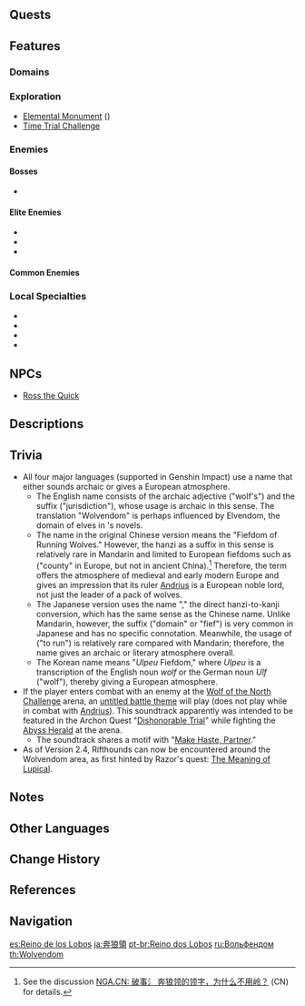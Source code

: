 {{Location Infobox
|image        = Wolvendom.png
|type         = Subarea
|region       = Mondstadt
|area         = Windwail Highland
}}
{{Location Intro|description=<p>It is home to [[Andrius]], Wolf of the North of the [[Four Winds]], and his wolf pack.</p>}}

==Quests==
{{Quests by Category List|heo=1}}

==Features==
===Domains===
{{Domains by Category Gallery}}

===Exploration===
* [[Elemental Monument]] ({{Pyro}})
* [[Time Trial Challenge]]

===Enemies===
====Bosses====
*{{Enemy|Wolf of the North Challenge|text=Lupus Boreas, Dominator of Wolves}}

====Elite Enemies====
* {{Enemy|Cryo Abyss Mage}}
* {{Enemy|Blazing Axe Mitachurl}}
* {{Enemy|Wooden Shieldwall Mitachurl}}

====Common Enemies====
{{Column|2|
* {{Enemy|Hilichurl}}
* {{Enemy|Hilichurl Fighter}}
* {{Enemy|Wooden Shield Hilichurl Guard}}
* {{Enemy|Hilichurl Shooter}}
* {{Enemy|Hilichurl Berserker}}
* {{Enemy|Pyro Hilichurl Shooter}}
* {{Enemy|Cryo Hilichurl Shooter}}
* {{Enemy|Anemo Samachurl}}
* {{Enemy|Hydro Samachurl}}
* {{Enemy|Rockfond Rifthound Whelp}}
* {{Enemy|Anemo Slime}}
* {{Enemy|Hydro Slime}}
* {{Enemy|Cryo Whopperflower}}
}}

===Local Specialties===
* {{Item|Calla Lily}}
* {{Item|Dandelion Seed}}
* {{Item|Small Lamp Grass}}
* {{Item|Wolfhook}}

==NPCs==
* [[Ross the Quick]]

==Descriptions==
{{Description|A deep, dark woodland, where the silence sends chills down the spine.<br />A wolf pack dwells in the shadows &mdash; one so dangerous that even the most fearless of hunters do not venture there lightly.<br />The howling of the wolves at night can be heard from a long distance.|[[Expedition]] description}}

==Trivia==
* All four major languages (supported in Genshin Impact) use a name that either sounds archaic or gives a European atmosphere.
** The English name consists of the archaic adjective ''{{wt|wolven}}'' ("wolf's") and the suffix ''{{wt|-dom#English|-dom}}'' ("jurisdiction"), whose usage is archaic in this sense. The translation "Wolvendom" is perhaps influenced by Elvendom, the domain of elves in {{w|J. R. R. Tolkien|Tolkien}}'s novels.
** The name in the original Chinese version {{Lang|Bēnláng-lǐng|zh=奔狼领}} means the "Fiefdom of Running Wolves." However, the hanzi {{Lang|mini=1|zh=领}} as a suffix in this sense is relatively rare in Mandarin and limited to European fiefdoms such as {{Lang|mini=1|zh=伯爵领}} ("county" in Europe, but not in ancient China).<ref group="Note">See the discussion [https://ngabbs.com/read.php?tid=23706672 NGA.CN: 破事氵 奔狼领的领字，为什么不用岭？] (CN) for details.</ref> Therefore, the term offers the atmosphere of medieval and early modern Europe and gives an impression that its ruler [[Andrius]] is a European noble lord, not just the leader of a pack of wolves.
** The Japanese version uses the name "{{Lang|mini=1|ja=奔狼領}}," the direct hanzi-to-kanji conversion, which has the same sense as the Chinese name. Unlike Mandarin, however, the suffix {{Lang|mini=1|ja=-領}} ("domain" or "fief") is very common in Japanese and has no specific connotation. Meanwhile, the usage of {{Lang|mini=1|ja=奔}} ("to run") is relatively rare compared with Mandarin; therefore, the name gives an archaic or literary atmosphere overall.
** The Korean name {{Lang|mini=1|ko=울프 영지}} means "''Ulpeu'' Fiefdom," where ''Ulpeu'' is a transcription of the English noun ''wolf'' or the German noun ''Ulf'' ("wolf"), thereby giving a European atmosphere.
* If the player enters combat with an enemy at the [[Wolf of the North Challenge]] arena, an [https://youtu.be/xTlOpeZhHGY untitled battle theme] will play (does not play while in combat with [[Andrius]]). This soundtrack apparently was intended to be featured in the Archon Quest "[[Dishonorable Trial]]" while fighting the [[Abyss Herald: Wicked Torrents|Abyss Herald]] at the arena.
** The soundtrack shares a motif with "[[Make Haste, Partner]]."
* As of Version 2.4, Rifthounds can now be encountered around the Wolvendom area, as first hinted by Razor's quest: [[The Meaning of Lupical]].

==Notes==
{{Reflist|note=1}}

==Other Languages==
{{Other Languages
|en      = Wolvendom
|zhs     = 奔狼领
|zhs_rm  = Bēnláng-lǐng
|zht     = 奔狼領
|zht_rm  = Bēnláng-lǐng
|zh_tl   = Fiefdom of Running Wolves
|ja      = {{Rubi|奔|ほう|狼|ろう|領|りょう}}
|ja_rm   = Hourou-ryou<ref>[[Map]], Label: Wolvendom (Japanese)</ref>
|ja_tl   = Fiefdom of Running Wolves
|ko      = 울프 {{tt|영지|領地}}
|ko_rm   = Ulpeu Yeongji
|ko_tl   = Wolf Fiefdom
|es      = Reino de los Lobos
|es_tl   = Kingdom of the Wolves
|fr      = Territoire des Loups
|fr_tl   = Territory of Wolves
|ru      = Вольфендом
|th      = Wolvendom
|vi      = {{tt|Lang Lãnh|狼領}}
|vi_tl   = Territory of Wolves
|de      = Wolfenlauf
|de_tl   = Wolvenrun
|id      = Wolvendom
|pt      = Reino dos Lobos
|pt_tl   = Kingdom of the Wolves
|tr      = Kurtlar Diyarı
|tr_tl   = 
|it      = Regno dei Lupi
|it_tl   = Kingdom of the Wolves
}}

==Change History==
{{Change History|1.0}}

==References==
{{Reflist}}

==Navigation==
{{Area Navbox|Mondstadt}}

[[es:Reino de los Lobos]]
[[ja:奔狼領]]
[[pt-br:Reino dos Lobos]]
[[ru:Вольфендом]]
[[th:Wolvendom]]